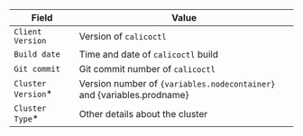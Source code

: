 
| Field               | Value                                                  |
| ------------------- | ------------------------------------------------------ |
| `Client Version`    | Version of `calicoctl`                                 |
| `Build date`        | Time and date of `calicoctl` build                     |
| `Git commit`        | Git commit number of `calicoctl`                       |
| `Cluster Version`\* | Version number of `{variables.nodecontainer}` and {variables.prodname} |
| `Cluster Type`\*    | Other details about the cluster                        |
